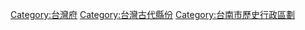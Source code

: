 {{Catnav|頁面分類|...|台灣清治時期|台灣清治時期行政區劃|台灣府}}
{{Catnav|頁面分類|...|台灣清治時期人物|台灣清治時期政治人物|台灣府}}

{{Catmore}}

[[Category:台灣府|Category:台灣府]]
[[Category:台灣古代縣份|Category:台灣古代縣份]]
[[Category:台南市歷史行政區劃|Category:台南市歷史行政區劃]]